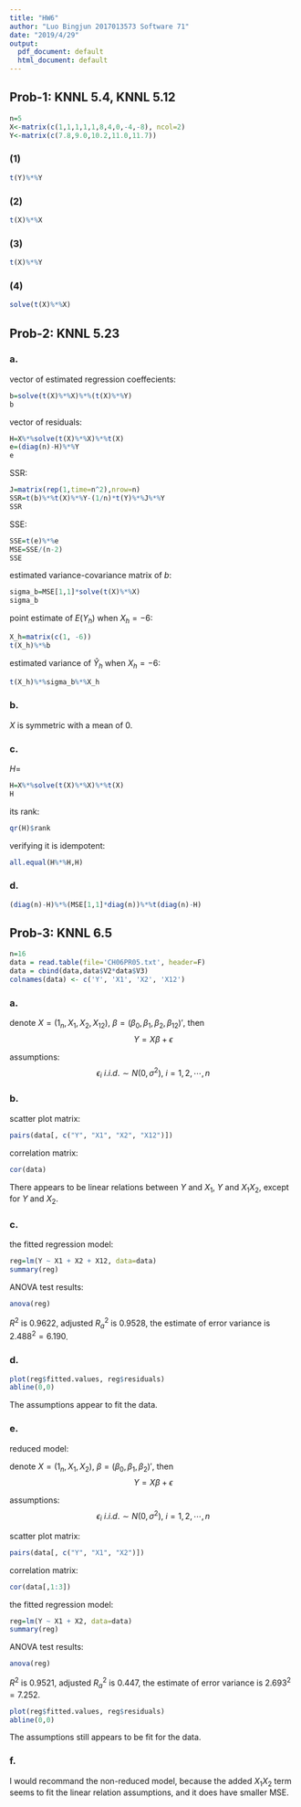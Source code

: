 ```yaml
---
title: "HW6"
author: "Luo Bingjun 2017013573 Software 71"
date: "2019/4/29"
output:
  pdf_document: default
  html_document: default
---
```


## Prob-1: KNNL 5.4, KNNL 5.12
```R
n=5
X<-matrix(c(1,1,1,1,1,8,4,0,-4,-8), ncol=2)
Y<-matrix(c(7.8,9.0,10.2,11.0,11.7))
```

### (1)
```R
t(Y)%*%Y
```

### (2)
```R
t(X)%*%X
```

### (3)
```R
t(X)%*%Y
```

### (4)
```R
solve(t(X)%*%X)
```

## Prob‐2: KNNL 5.23
### a.
vector of estimated regression coeffecients:

```R
b=solve(t(X)%*%X)%*%(t(X)%*%Y)
b
```

vector of residuals:

```R
H=X%*%solve(t(X)%*%X)%*%t(X)
e=(diag(n)-H)%*%Y
e
```

SSR:

```R
J=matrix(rep(1,time=n^2),nrow=n)
SSR=t(b)%*%t(X)%*%Y-(1/n)*t(Y)%*%J%*%Y
SSR
```

SSE:

```R
SSE=t(e)%*%e
MSE=SSE/(n-2)
SSE
```

estimated variance-covariance matrix of $b$:

```R
sigma_b=MSE[1,1]*solve(t(X)%*%X)
sigma_b
```

point estimate of $E(Y_h)$ when $X_h=-6$:

```R
X_h=matrix(c(1, -6))
t(X_h)%*%b
```

estimated variance of $\hat{Y}_h$ when $X_h=-6$:

```R
t(X_h)%*%sigma_b%*%X_h
```

### b.
$X$ is symmetric with a mean of 0.

### c.
$H=$
```R
H=X%*%solve(t(X)%*%X)%*%t(X)
H
```

its rank:
```R
qr(H)$rank
```

verifying it is idempotent:
```R
all.equal(H%*%H,H)
```

### d.
```R
(diag(n)-H)%*%(MSE[1,1]*diag(n))%*%t(diag(n)-H)
```

## Prob‐3: KNNL 6.5
```R
n=16
data = read.table(file='CH06PR05.txt', header=F)
data = cbind(data,data$V2*data$V3)
colnames(data) <- c('Y', 'X1', 'X2', 'X12')
```

### a.
denote $X=(1_{n}, X_1,X_2,X_{12})$, $\beta=(\beta_0,\beta_1,\beta_2,\beta_{12})'$, then
$$Y=X\beta+\epsilon$$

assumptions:
$$\epsilon_i\ i.i.d. \sim N(0,\sigma^2),\ i=1,2,\cdots,n$$

### b.
scatter plot matrix:
```R
pairs(data[, c("Y", "X1", "X2", "X12")])
```

correlation matrix:
```R
cor(data)
```

There appears to be linear relations between $Y$ and $X_1$, $Y$ and $X_1 X_2$, except for $Y$ and $X_2$.

### c.
the fitted regression model:
```R
reg=lm(Y ~ X1 + X2 + X12, data=data)
summary(reg)
```

ANOVA test results:
```R
anova(reg)
```

$R^2$ is 0.9622, adjusted $R_a^2$ is 0.9528, the estimate of error variance is $2.488^2=6.190$.

### d.
```R
plot(reg$fitted.values, reg$residuals)
abline(0,0)
```

The assumptions appear to fit the data.

### e.
reduced model:

denote $X=(1_{n}, X_1,X_2)$, $\beta=(\beta_0,\beta_1,\beta_2)'$, then
$$Y=X\beta+\epsilon$$

assumptions:
$$\epsilon_i\ i.i.d. \sim N(0,\sigma^2),\ i=1,2,\cdots,n$$

scatter plot matrix:
```R
pairs(data[, c("Y", "X1", "X2")])
```

correlation matrix:
```R
cor(data[,1:3])
```

the fitted regression model:
```R
reg=lm(Y ~ X1 + X2, data=data)
summary(reg)
```

ANOVA test results:
```R
anova(reg)
```

$R^2$ is 0.9521, adjusted $R_a^2$ is 0.447, the estimate of error variance is $2.693^2=7.252$.

```R
plot(reg$fitted.values, reg$residuals)
abline(0,0)
```

The assumptions still appears to be fit for the data.

### f.
I would recommand the non-reduced model, because the added $X_1X_2$ term seems to fit the linear relation assumptions, and it does have smaller MSE.